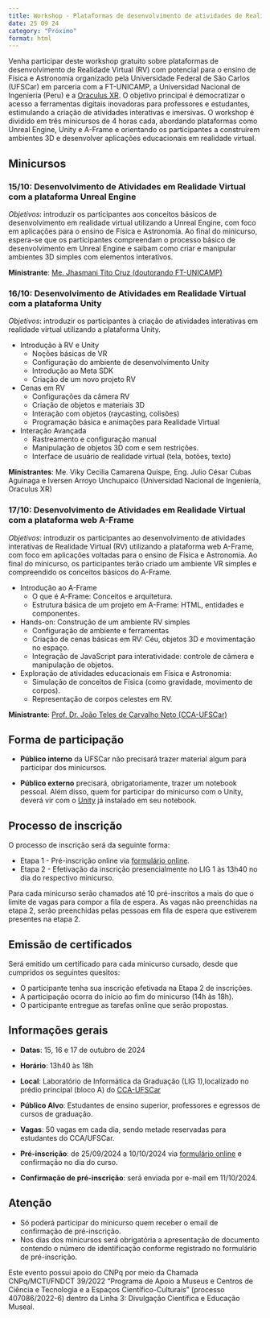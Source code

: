 ```yaml
---
title: Workshop - Plataformas de desenvolvimento de atividades de Realidade Virtual para o Ensino de Física e Astronomia
date: 25 09 24
category: "Próximo" 
format: html
---
```



Venha participar deste workshop gratuito sobre plataformas de desenvolvimento de Realidade Virtual (RV) com potencial para o ensino de Física e Astronomia organizado pela Universidade Federal de São Carlos (UFSCar) em parceria com a FT-UNICAMP, a Universidad Nacional de Ingeniería (Peru) e a [Oraculus XR](https://oraculusxr.com/). O objetivo principal é democratizar o acesso a ferramentas digitais inovadoras para professores e estudantes, estimulando a criação de atividades interativas e imersivas. O workshop é dividido em três minicursos de 4 horas cada, abordando plataformas como Unreal Engine, Unity e A-Frame e orientando os participantes a construírem ambientes 3D e desenvolver aplicações educacionais em realidade virtual.

## Minicursos

### 15/10: Desenvolvimento de Atividades em Realidade Virtual com a plataforma Unreal Engine

*Objetivos*: introduzir os participantes aos conceitos básicos de desenvolvimento em realidade virtual utilizando a Unreal Engine, com foco em aplicações para o ensino de Física e Astronomia. Ao final do minicurso, espera-se que os participantes compreendam o processo básico de desenvolvimento em Unreal Engine e saibam como criar e manipular ambientes 3D simples com elementos interativos.

**Ministrante**: [Me. Jhasmani Tito Cruz (doutorando FT-UNICAMP)](/equipe/estudantes/jhasmani_tito_cruz.qmd)

### 16/10: Desenvolvimento de Atividades em Realidade Virtual com a plataforma Unity

*Objetivos*: introduzir os participantes à criação de atividades interativas em realidade virtual utilizando a plataforma Unity.

+ Introdução à RV e Unity
    - Noções básicas de VR
    - Configuração do ambiente de desenvolvimento Unity
    - Introdução ao Meta SDK
    - Criação de um novo projeto RV
+ Cenas em RV
    - Configurações da câmera RV
    - Criação de objetos e materiais 3D
    - Interação com objetos (raycasting, colisões)
    - Programação básica e animações para Realidade Virtual
+ Interação Avançada
    - Rastreamento e configuração manual
    - Manipulação de objetos 3D com e sem restrições.
    - Interface de usuário de realidade virtual (tela, botões, texto)

**Ministrantes**: Me. Viky Cecilia Camarena Quispe, Eng. Julio César Cubas Aguinaga e Iversen Arroyo Unchupaico (Universidad Nacional de Ingeniería, Oraculus XR)

### 17/10: Desenvolvimento de Atividades em Realidade Virtual com a plataforma web A-Frame

*Objetivos*: introduzir os participantes ao desenvolvimento de atividades interativas de Realidade Virtual (RV) utilizando a plataforma web A-Frame, com foco em aplicações voltadas para o ensino de Física e Astronomia. Ao final do minicurso, os participantes terão criado um ambiente VR simples e compreendido os conceitos básicos do A-Frame.

- Introdução ao A-Frame
    - O que é A-Frame: Conceitos e arquitetura.
    - Estrutura básica de um projeto em A-Frame: HTML, entidades e componentes.
- Hands-on: Construção de um ambiente RV simples
    - Configuração de ambiente e ferramentas
    - Criação de cenas básicas em RV: Céu, objetos 3D e movimentação no espaço.
    - Integração de JavaScript para interatividade: controle de câmera e manipulação de objetos.
 - Exploração de atividades educacionais em Física e Astronomia:
    - Simulação de conceitos de Física (como gravidade, movimento de corpos).
    - Representação de corpos celestes em RV.

**Ministrante**: [Prof. Dr. João Teles de Carvalho Neto (CCA-UFSCar)](/equipe/professores/joao_teles.qmd)

## Forma de participação

- **Público interno** da UFSCar não precisará trazer material algum para participar dos minicursos.

- **Público externo** precisará, obrigatoriamente, trazer um notebook pessoal. Além disso, quem for participar do minicurso com o Unity, deverá vir com o [Unity](https://unity.com/pt/download) já instalado em seu notebook.

## Processo de inscrição

O processo de inscrição será da seguinte forma:

- Etapa 1 - Pré-inscrição online via [formulário online](https://forms.gle/RU8US7j6KKTJ2wwh6).
- Etapa 2 - Efetivação da inscrição presencialmente no LIG 1 às 13h40 no dia do respectivo minicurso.

Para cada minicurso serão chamados até 10 pré-inscritos a mais do que o limite de vagas para compor a fila de espera. As vagas não preenchidas na etapa 2, serão preenchidas pelas pessoas em fila de espera que estiverem presentes na etapa 2.

## Emissão de certificados

Será emitido um certificado para cada minicurso cursado, desde que cumpridos os seguintes quesitos:

- O participante tenha sua inscrição efetivada na Etapa 2 de inscrições.
- A participação ocorra do início ao fim do minicurso (14h às 18h).
- O participante entregue as tarefas online que serão propostas.


## Informações gerais

- **Datas**: 15, 16 e 17 de outubro de 2024

- **Horário**: 13h40 às 18h

- **Local**: Laboratório de Informática da Graduação (LIG 1),localizado no prédio principal (bloco A) do [CCA-UFSCar](/localizacao/localizacao.qmd)

- **Público Alvo**: Estudantes de ensino superior, professores e egressos de cursos de graduação.

- **Vagas**: 50 vagas em cada dia, sendo metade reservadas para estudantes do CCA/UFSCar.

- **Pré-inscrição**: de 25/09/2024 a 10/10/2024 via [formulário online](https://forms.gle/RU8US7j6KKTJ2wwh6) e confirmação no dia do curso.

- **Confirmação de pré-inscrição**: será enviada por e-mail em 11/10/2024.


::: {.callout-note}
## Atenção
- Só poderá participar do minicurso quem receber o email de confirmação de pré-inscrição.
- Nos dias dos minicursos será obrigatória a apresentação de documento contendo o número de identificação conforme registrado no formulário de pré-inscrição.
:::

Este evento possui apoio do CNPq por meio da Chamada CNPq/MCTI/FNDCT 39/2022 "Programa de Apoio a Museus e Centros de Ciência e Tecnologia e a Espaços Científico-Culturais" (processo 407086/2022-6) dentro da Linha 3: Divulgação Científica e Educação Museal.